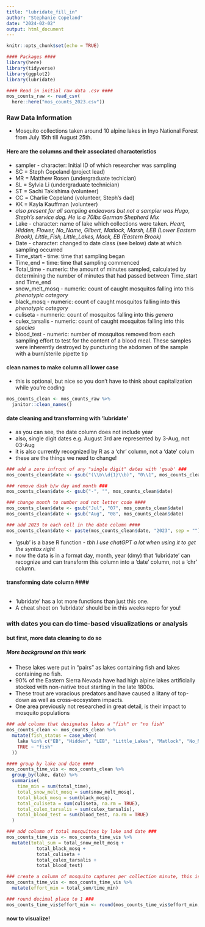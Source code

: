 ```yaml
---
title: "lubridate_fill_in"
author: "Stephanie Copeland"
date: "2024-02-02"
output: html_document
---
```


```r
knitr::opts_chunk$set(echo = TRUE)

#### Packages ####
library(here)
library(tidyverse)
library(ggplot2)
library(lubridate)

#### Read in initial raw data .csv ####
mos_counts_raw <- read_csv(
  here::here("mos_counts_2023.csv"))
```

### Raw Data Information ###
- Mosquito collections taken around 10 alpine lakes in Inyo National Forest from July 15th till August 25th.

#### Here are the columns and their associated characteristics ####
- sampler - character: Initial ID of which researcher was sampling
- SC = Steph Copeland (project lead)
- MR = Matthew Rosen (undergraduate techician)
- SL = Sylvia Li (undergraduate technician)
- ST = Sachi Takishima (volunteer)
- CC = Charlie Copeland (volunteer, Steph's dad)
- KK = Kayla Kauffman (volunteer)
- *also present for all sampling endeavors but not a sampler was Hugo, Steph's service dog. He is a 70lbs German Shepherd Mix*
- Lake - character: name of lake which collections were taken. *Heart, Hidden, Flower, No_Name, Gilbert, Matlock, Marsh, LEB (Lower Eastern Brook), Little_Fish, Little_Lakes, Mack, EB (Eastern Brook)*
- Date - character: changed to date class (see below) date at which sampling occurred
- Time_start - time: time that sampling began
- Time_end = time: time that sampling commenced
- Total_time - numeric: the amount of minutes sampled, calculated by determining the number of minutes that had passed between Time_start and Time_end
- snow_melt_mosq - numeric: count of caught mosquitos falling into this *phenotypic category*
- black_mosq - numeric: count of caught mosquitos falling into this *phenotypic category*
- culiseta - numneric: count of mosquitos falling into this *genera* 
- culex_tarsalis - numeric: count of caught mosquitos falling into this *species* 
- blood_test - numeric: number of mosquitos removed from each sampling effort to test for the content of a blood meal. These samples were inherently destroyed by puncturing the abdomen of the sample with a burn/sterile pipette tip 

#### clean names to make column all lower case ####
- this is optional, but nice so you don't have to think about capitalization while you're coding
```r
mos_counts_clean <- mos_counts_raw %>%
  janitor::clean_names()
```

#### date cleaning and transforming with 'lubridate' ####
- as you can see, the date column does not include year
- also, single digit dates e.g. August 3rd are represented by 3-Aug, not 03-Aug
- it is also currently recognized by R as a 'chr' column, not a 'date' colum
- these are the things we need to change!
```r
### add a zero infront of any "single digit" dates with 'gsub' ###
mos_counts_clean$date <- gsub("(\\b\\d{1}\\b)", "0\\1", mos_counts_clean$date)

### remove dash b/w day and month ###
mos_counts_clean$date <- gsub("-", "", mos_counts_clean$date)

### change month to number and not letter code ####
mos_counts_clean$date <- gsub("Jul", "07", mos_counts_clean$date)
mos_counts_clean$date <- gsub("Aug", "08", mos_counts_clean$date)

### add 2023 to each cell in the date column ####
mos_counts_clean$date <- paste(mos_counts_clean$date, "2023", sep = "")
```

- 'gsub' is a base R function - *tbh I use chatGPT a lot when using it to get the syntax right*
- now the data is in a format day, month, year (dmy) that 'lubridate' can recognize and can transform this column into a 'date' column, not a 'chr' column. 

#### transforming date column ####\
```r

```
- 'lubridate' has a lot more functions than just this one.
- A cheat sheet on 'lubridate' should be in this weeks repro for you!

### with dates you can do time-based visualizations or analysis ###

#### but first, more data cleaning to do so ####
##### More background on this work #####
- These lakes were put in "pairs" as lakes containing fish and lakes containing no fish. 
- 90% of the Eastern Sierra Nevada have had high alpine lakes artificially stocked with non-native trout starting in the late 1800s. 
- These trout are voracious predators and have caused a litany of top-down as well as cross-ecosystem impacts.
- One area previously not researched in great detail, is their impact to mosquito populations
```r
### add column that designates lakes a "fish" or "no fish"
mos_counts_clean <- mos_counts_clean %>% 
  mutate(fish_status = case_when(
    lake %in% c("EB", "Hidden", "LEB", "Little_Lakes", "Matlock", "No_Name") ~ "no_fish",
    TRUE ~ "fish"
  ))

#### group by lake and date ####
mos_counts_time_vis <- mos_counts_clean %>% 
  group_by(lake, date) %>% 
  summarise(
    time_min = sum(total_time),
    total_snow_melt_mosq = sum(snow_melt_mosq),
    total_black_mosq = sum(black_mosq),
    total_culiseta = sum(culiseta, na.rm = TRUE),
    total_culex_tarsalis = sum(culex_tarsalis),
    total_blood_test = sum(blood_test, na.rm = TRUE)
  )

### add column of total mosquitoes by lake and date ###
mos_counts_time_vis <- mos_counts_time_vis %>% 
  mutate(total_sum = total_snow_melt_mosq + 
           total_black_mosq +
           total_culiseta +
           total_culex_tarsalis +
           total_blood_test)

### create a column of mosquito captures per collection minute, this is a rate and can be used in analyses when sampling is uneven or not continuous ###
mos_counts_time_vis <- mos_counts_time_vis %>% 
  mutate(effort_min = total_sum/time_min)

### round decimal place to 1 ###
mos_counts_time_vis$effort_min <- round(mos_counts_time_vis$effort_min, 1)
```

#### now to visualize! ####
```r

```


```r

```